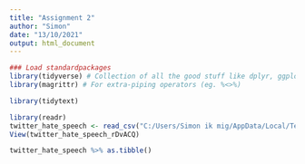 ```yaml
---
title: "Assignment 2"
author: "Simon"
date: "13/10/2021"
output: html_document
---
```



```r
### Load standardpackages
library(tidyverse) # Collection of all the good stuff like dplyr, ggplot2 ect.
library(magrittr) # For extra-piping operators (eg. %<>%)

```

```r
library(tidytext)

```


```r
library(readr)
twitter_hate_speech <- read_csv("C:/Users/Simon ik mig/AppData/Local/Temp/twitter_hate_speech_rDvACQ")
View(twitter_hate_speech_rDvACQ)

twitter_hate_speech %>% as.tibble() 

```


